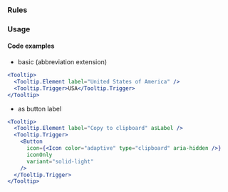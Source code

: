 
### Rules

<AccessibilityList rules={rules} />

### Usage

#### Code examples

- basic (abbreviation extension)

```jsx
<Tooltip>
  <Tooltip.Element label="United States of America" />
  <Tooltip.Trigger>USA</Tooltip.Trigger>
</Tooltip>
```

- as button label

```jsx
<Tooltip>
  <Tooltip.Element label="Copy to clipboard" asLabel />
  <Tooltip.Trigger>
    <Button
      icon={<Icon color="adaptive" type="clipboard" aria-hidden />}
      iconOnly
      variant="solid-light"
    />
  </Tooltip.Trigger>
</Tooltip>
```
